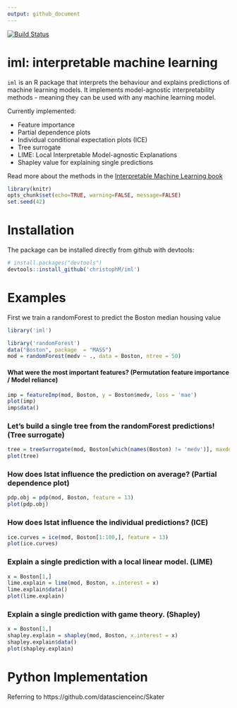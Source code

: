 ```yaml
---
output: github_document
---
```

[![Build Status](https://travis-ci.org/christophM/iml.svg?branch=master)](https://travis-ci.org/christophM/iml)

# iml: interpretable machine learning
 `iml ` is an R package that interprets the behaviour and explains predictions of machine learning models.
 It implements model-agnostic interpretability methods - meaning they can be used with any machine learning model.
 
 Currently implemented: 
 
 - Feature importance
 - Partial dependence plots
 - Individual conditional expectation plots (ICE)
 - Tree surrogate
 - LIME: Local Interpretable Model-agnostic Explanations
 - Shapley value for explaining single predictions
 
Read more about the methods in the [Interpretable Machine Learning book](https://christophm.github.io/interpretable-ml-book/agnostic.html)

```r
library(knitr)
opts_chunk$set(echo=TRUE, warning=FALSE, message=FALSE)
set.seed(42)
```

# Installation 
The package can be installed directly from github with devtools:
```r
# install.packages("devtools")
devtools::install_github('christophM/iml')
```


# Examples

First we train a randomForest to predict the Boston median housing value
```r
library('iml')

library('randomForest')
data("Boston", package  = "MASS")
mod = randomForest(medv ~ ., data = Boston, ntree = 50)
```

#### What were the most important features? (Permutation feature importance / Model reliance)
```r
imp = featureImp(mod, Boston, y = Boston$medv, loss = 'mae')
plot(imp)
imp$data()
```

### Let's build a single tree from the randomForest predictions! (Tree surrogate)
```r
tree = treeSurrogate(mod, Boston[which(names(Boston) != 'medv')], maxdepth = 2)
plot(tree)
```

### How does lstat influence the prediction on average? (Partial dependence plot)
```r
pdp.obj = pdp(mod, Boston, feature = 13)
plot(pdp.obj)
```


### How does lstat influence the individual predictions? (ICE)
```r
ice.curves = ice(mod, Boston[1:100,], feature = 13)
plot(ice.curves) 
```



### Explain a single prediction with a local linear model. (LIME) 
```r
x = Boston[1,]
lime.explain = lime(mod, Boston, x.interest = x)
lime.explain$data()
plot(lime.explain)
```



### Explain a single prediction with game theory. (Shapley)
```r
x = Boston[1,]
shapley.explain = shapley(mod, Boston, x.interest = x)
shapley.explain$data()
plot(shapley.explain)

```

# Python Implementation
Referring to https://github.com/datascienceinc/Skater


